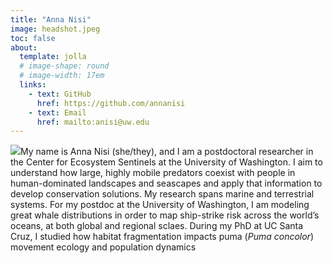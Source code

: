 ```yaml
---
title: "Anna Nisi"
image: headshot.jpeg
toc: false
about:
  template: jolla
  # image-shape: round
  # image-width: 17em
  links:
    - text: GitHub
      href: https://github.com/annanisi
    - text: Email
      href: mailto:anisi@uw.edu
---
```


![](null)My name is Anna Nisi (she/they), and I am a postdoctoral researcher in the Center for Ecosystem Sentinels at the University of Washington. I aim to understand how large, highly mobile predators coexist with people in human-dominated landscapes and seascapes and apply that information to develop conservation solutions. My research spans marine and terrestrial systems. For my postdoc at the University of Washington, I am modeling great whale distributions in order to map ship-strike risk across the world's oceans, at both global and regional sclaes. During my PhD at UC Santa Cruz, I studied how habitat fragmentation impacts puma (*Puma concolor*) movement ecology and population dynamics
